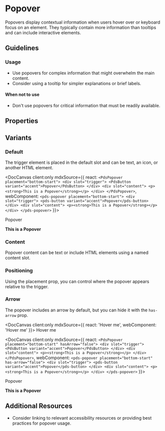 
# Popover

Popovers display contextual information when users hover over or keyboard focus on an element. They typically contain more information than tooltips and can include interactive elements.

## Guidelines
### Usage
- Use popovers for complex information that might overwhelm the main content.
- Consider using a tooltip for simpler explanations or brief labels.

#### When not to use
- Don't use popovers for critical information that must be readily available.

## Properties

<DocArgsTable componentName="pds-popover" docSource={components} />

## Variants
### Default
The trigger element is placed in the default slot and can be text, an icon, or another HTML element.

<DocCanvas client:only
  mdxSource={{
    react: `
      <PdsPopover placement="bottom-start">
        <div slot="trigger">
          <PdsButton variant="accent">Popover</PdsButton>
        </div>
        <div slot="content">
          <p><strong>This is a Popover</strong></p>
        </div>
      </PdsPopover>
    `,
    webComponent: `
      <pds-popover placement="bottom-start">
        <div slot="trigger">
          <pds-button variant="accent">Popover</pds-button>
        </div>
        <div slot="content">
          <p><strong>This is a Popover</strong></p>
        </div>
      </pds-popover>
    `
}}>
  <pds-popover placement="bottom-start">
    <div slot="trigger">
        <pds-button variant="accent">Popover</pds-button>
    </div>
    <div slot="content">
        <p><strong>This is a Popover</strong></p>
    </div>
  </pds-popover>
</DocCanvas>

### Content
Popover content can be text or include HTML elements using a named content slot.

### Positioning
Using the placement prop, you can control where the popover appears relative to the trigger.

### Arrow
The popover includes an arrow by default, but you can hide it with the `has-arrow` prop.

<DocCanvas client:only
  mdxSource={{
    react: '<PdsPopover content="This is popover content" has-arrow="false" placement="right">Hover me</PdsPopover>',
    webComponent: '<pds-popover content="This is popover content" has-arrow="false" placement="right">Hover me</pds-popover>'
}}>
  <pds-popover content="This is popover content" has-arrow="false" placement="right">Hover me</pds-popover>
</DocCanvas>

<DocCanvas client:only
  mdxSource={{
    react: `
      <PdsPopover placement="bottom-start" hasArrow="false">
        <div slot="trigger">
          <PdsButton variant="accent">Popover</PdsButton>
        </div>
        <div slot="content">
          <p><strong>This is a Popover</strong></p>
        </div>
      </PdsPopover>
    `,
    webComponent: `
      <pds-popover placement="bottom-start" has-arrow="false">
        <div slot="trigger">
          <pds-button variant="accent">Popover</pds-button>
        </div>
        <div slot="content">
          <p><strong>This is a Popover</strong></p>
        </div>
      </pds-popover>
    `
}}>
  <pds-popover placement="bottom-start" has-arrow="false">
    <div slot="trigger">
        <pds-button variant="accent">Popover</pds-button>
    </div>
    <div slot="content">
        <p><strong>This is a Popover</strong></p>
    </div>
  </pds-popover>
</DocCanvas>

## Additional Resources

- Consider linking to relevant accessibility resources or providing best practices for popover usage.
